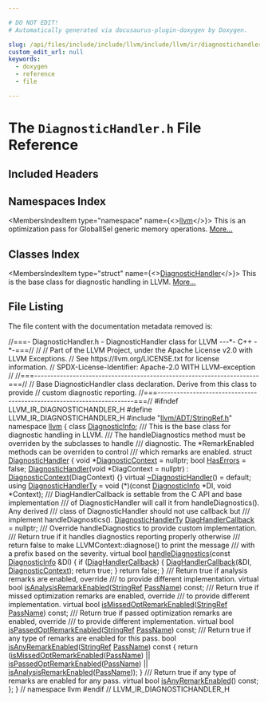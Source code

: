 ```yaml
---

# DO NOT EDIT!
# Automatically generated via docusaurus-plugin-doxygen by Doxygen.

slug: /api/files/include/include/llvm/include/llvm/ir/diagnostichandler-h
custom_edit_url: null
keywords:
  - doxygen
  - reference
  - file

---
```





# The `DiagnosticHandler.h` File Reference

<DoxygenPage pluginConfig={pluginConfig}>



## Included Headers

<IncludesList>
<IncludesListItem
  filePath="llvm/ADT/StringRef.h"
  permalink="/docs/api/files/include/include/llvm/include/llvm/adt/stringref-h"
  isLocal="true" />
</IncludesList>

## Namespaces Index

<MembersIndex>

<MembersIndexItem
  type="namespace"
  name={<><a href="/docs/api/namespaces/llvm">llvm</a></>}>
This is an optimization pass for GlobalISel generic memory operations. <a href="/docs/api/namespaces/llvm/#details">More...</a>
</MembersIndexItem>

</MembersIndex>

## Classes Index

<MembersIndex>

<MembersIndexItem
  type="struct"
  name={<><a href="/docs/api/structs/llvm/diagnostichandler">DiagnosticHandler</a></>}>
This is the base class for diagnostic handling in LLVM. <a href="/docs/api/structs/llvm/diagnostichandler/#details">More...</a>
</MembersIndexItem>

</MembersIndex>


## File Listing

The file content with the documentation metadata removed is:

<ProgramListing>

<Link id="l00001" /><CodeLine lineNumber="1"><Highlight kind="comment">//===- DiagnosticHandler.h - DiagnosticHandler class for LLVM ---&#42;- C++ -&#42;-===//</Highlight><Highlight kind="normal"></Highlight></CodeLine>
<Link id="l00002" /><CodeLine lineNumber="2"><Highlight kind="normal"></Highlight><Highlight kind="comment">//</Highlight><Highlight kind="normal"></Highlight></CodeLine>
<Link id="l00003" /><CodeLine lineNumber="3"><Highlight kind="normal"></Highlight><Highlight kind="comment">// Part of the LLVM Project, under the Apache License v2.0 with LLVM Exceptions.</Highlight><Highlight kind="normal"></Highlight></CodeLine>
<Link id="l00004" /><CodeLine lineNumber="4"><Highlight kind="normal"></Highlight><Highlight kind="comment">// See https://llvm.org/LICENSE.txt for license information.</Highlight><Highlight kind="normal"></Highlight></CodeLine>
<Link id="l00005" /><CodeLine lineNumber="5"><Highlight kind="normal"></Highlight><Highlight kind="comment">// SPDX-License-Identifier: Apache-2.0 WITH LLVM-exception</Highlight><Highlight kind="normal"></Highlight></CodeLine>
<Link id="l00006" /><CodeLine lineNumber="6"><Highlight kind="normal"></Highlight><Highlight kind="comment">//</Highlight><Highlight kind="normal"></Highlight></CodeLine>
<Link id="l00007" /><CodeLine lineNumber="7"><Highlight kind="normal"></Highlight><Highlight kind="comment">//===----------------------------------------------------------------------===//</Highlight><Highlight kind="normal"></Highlight></CodeLine>
<Link id="l00008" /><CodeLine lineNumber="8"><Highlight kind="normal"></Highlight><Highlight kind="comment">// Base DiagnosticHandler class declaration. Derive from this class to provide</Highlight><Highlight kind="normal"></Highlight></CodeLine>
<Link id="l00009" /><CodeLine lineNumber="9"><Highlight kind="normal"></Highlight><Highlight kind="comment">// custom diagnostic reporting.</Highlight><Highlight kind="normal"></Highlight></CodeLine>
<Link id="l00010" /><CodeLine lineNumber="10"><Highlight kind="normal"></Highlight><Highlight kind="comment">//===----------------------------------------------------------------------===//</Highlight><Highlight kind="normal"></Highlight></CodeLine>
<Link id="l00011" /><CodeLine lineNumber="11"><Highlight kind="normal"></Highlight></CodeLine>
<Link id="l00012" /><CodeLine lineNumber="12"><Highlight kind="normal"></Highlight><Highlight kind="preprocessor">#ifndef LLVM&#95;IR&#95;DIAGNOSTICHANDLER&#95;H</Highlight><Highlight kind="normal"></Highlight></CodeLine>
<Link id="l00013" /><CodeLine lineNumber="13"><Highlight kind="normal"></Highlight><Highlight kind="preprocessor">#define LLVM&#95;IR&#95;DIAGNOSTICHANDLER&#95;H</Highlight><Highlight kind="normal"></Highlight></CodeLine>
<Link id="l00014" /><CodeLine lineNumber="14"><Highlight kind="normal"></Highlight></CodeLine>
<Link id="l00015" /><CodeLine lineNumber="15"><Highlight kind="normal"></Highlight><Highlight kind="preprocessor">#include &quot;<a href="/docs/api/files/include/include/llvm/include/llvm/adt/stringref-h">llvm/ADT/StringRef.h</a>&quot;</Highlight><Highlight kind="normal"></Highlight></CodeLine>
<Link id="l00016" /><CodeLine lineNumber="16"><Highlight kind="normal"></Highlight></CodeLine>
<Link id="l00017" /><CodeLine lineNumber="17"><Highlight kind="normal"></Highlight><Highlight kind="keyword">namespace </Highlight><Highlight kind="normal"><a href="/docs/api/namespaces/llvm">llvm</a> &#123;</Highlight></CodeLine>
<Link id="l00018" /><CodeLine lineNumber="18"><Highlight kind="normal"></Highlight><Highlight kind="keyword">class </Highlight><Highlight kind="normal"><a href="/docs/api/classes/llvm/diagnosticinfo">DiagnosticInfo</a>;</Highlight></CodeLine>
<Link id="l00019" /><CodeLine lineNumber="19"><Highlight kind="normal"></Highlight><Highlight kind="comment"></Highlight></CodeLine>
<Link id="l00020" /><CodeLine lineNumber="20"><Highlight kind="comment">/// This is the base class for diagnostic handling in LLVM.</Highlight></CodeLine>
<Link id="l00021" /><CodeLine lineNumber="21"><Highlight kind="comment">/// The handleDiagnostics method must be overriden by the subclasses to handle</Highlight></CodeLine>
<Link id="l00022" /><CodeLine lineNumber="22"><Highlight kind="comment">/// diagnostic. The &#42;RemarkEnabled methods can be overriden to control</Highlight></CodeLine>
<Link id="l00023" /><CodeLine lineNumber="23"><Highlight kind="comment">/// which remarks are enabled.</Highlight><Highlight kind="normal"></Highlight></CodeLine>
<Link id="l00024" /><CodeLine lineNumber="24" lineLink="/docs/api/structs/llvm/diagnostichandler"><Highlight kind="normal"></Highlight><Highlight kind="keyword">struct </Highlight><Highlight kind="normal"><a href="/docs/api/structs/llvm/diagnostichandler/#ab6e022215e80ad4239efc983aaee8a5b">DiagnosticHandler</a> &#123;</Highlight></CodeLine>
<Link id="l00025" /><CodeLine lineNumber="25" lineLink="/docs/api/structs/llvm/diagnostichandler/#aa7684b73722b2498ef87c5dde6f0e629"><Highlight kind="normal">  </Highlight><Highlight kind="keywordtype">void</Highlight><Highlight kind="normal"> &#42;<a href="/docs/api/structs/llvm/diagnostichandler/#aa7684b73722b2498ef87c5dde6f0e629">DiagnosticContext</a> = </Highlight><Highlight kind="keyword">nullptr</Highlight><Highlight kind="normal">;</Highlight></CodeLine>
<Link id="l00026" /><CodeLine lineNumber="26" lineLink="/docs/api/structs/llvm/diagnostichandler/#acf730d8650d2442a713d16c63e8110a5"><Highlight kind="normal">  </Highlight><Highlight kind="keywordtype">bool</Highlight><Highlight kind="normal"> <a href="/docs/api/structs/llvm/diagnostichandler/#acf730d8650d2442a713d16c63e8110a5">HasErrors</a> = </Highlight><Highlight kind="keyword">false</Highlight><Highlight kind="normal">;</Highlight></CodeLine>
<Link id="l00027" /><CodeLine lineNumber="27" lineLink="/docs/api/structs/llvm/diagnostichandler/#ab6e022215e80ad4239efc983aaee8a5b"><Highlight kind="normal">  <a href="/docs/api/structs/llvm/diagnostichandler/#ab6e022215e80ad4239efc983aaee8a5b">DiagnosticHandler</a>(</Highlight><Highlight kind="keywordtype">void</Highlight><Highlight kind="normal"> &#42;DiagContext = </Highlight><Highlight kind="keyword">nullptr</Highlight><Highlight kind="normal">)</Highlight></CodeLine>
<Link id="l00028" /><CodeLine lineNumber="28"><Highlight kind="normal">      : <a href="/docs/api/structs/llvm/diagnostichandler/#aa7684b73722b2498ef87c5dde6f0e629">DiagnosticContext</a>(DiagContext) &#123;&#125;</Highlight></CodeLine>
<Link id="l00029" /><CodeLine lineNumber="29" lineLink="/docs/api/structs/llvm/diagnostichandler/#a35e81378d53445fb3e402412c7cefe5f"><Highlight kind="normal">  </Highlight><Highlight kind="keyword">virtual</Highlight><Highlight kind="normal"> <a href="/docs/api/structs/llvm/diagnostichandler/#a35e81378d53445fb3e402412c7cefe5f">~DiagnosticHandler</a>() = </Highlight><Highlight kind="keywordflow">default</Highlight><Highlight kind="normal">;</Highlight></CodeLine>
<Link id="l00030" /><CodeLine lineNumber="30"><Highlight kind="normal"></Highlight></CodeLine>
<Link id="l00031" /><CodeLine lineNumber="31" lineLink="/docs/api/structs/llvm/diagnostichandler/#a57d9f9fb9d6c947611fd905b718e4bbb"><Highlight kind="normal">  </Highlight><Highlight kind="keyword">using </Highlight><Highlight kind="normal"><a href="/docs/api/structs/llvm/diagnostichandler/#a57d9f9fb9d6c947611fd905b718e4bbb">DiagnosticHandlerTy</a> = void (&#42;)(</Highlight><Highlight kind="keyword">const</Highlight><Highlight kind="normal"> <a href="/docs/api/classes/llvm/diagnosticinfo">DiagnosticInfo</a> &#42;DI, </Highlight><Highlight kind="keywordtype">void</Highlight><Highlight kind="normal"> &#42;Context);</Highlight></CodeLine>
<Link id="l00032" /><CodeLine lineNumber="32"><Highlight kind="normal"></Highlight><Highlight kind="comment"></Highlight></CodeLine>
<Link id="l00033" /><CodeLine lineNumber="33"><Highlight kind="comment">  /// DiagHandlerCallback is settable from the C API and base implementation</Highlight></CodeLine>
<Link id="l00034" /><CodeLine lineNumber="34"><Highlight kind="comment">  /// of DiagnosticHandler will call it from handleDiagnostics(). Any derived</Highlight></CodeLine>
<Link id="l00035" /><CodeLine lineNumber="35"><Highlight kind="comment">  /// class of DiagnosticHandler should not use callback but</Highlight></CodeLine>
<Link id="l00036" /><CodeLine lineNumber="36"><Highlight kind="comment">  /// implement handleDiagnostics().</Highlight><Highlight kind="normal"></Highlight></CodeLine>
<Link id="l00037" /><CodeLine lineNumber="37" lineLink="/docs/api/structs/llvm/diagnostichandler/#ae7bf9538a2db14248d9770b4b8165439"><Highlight kind="normal">  <a href="/docs/api/structs/llvm/diagnostichandler/#a57d9f9fb9d6c947611fd905b718e4bbb">DiagnosticHandlerTy</a> <a href="/docs/api/structs/llvm/diagnostichandler/#ae7bf9538a2db14248d9770b4b8165439">DiagHandlerCallback</a> = </Highlight><Highlight kind="keyword">nullptr</Highlight><Highlight kind="normal">;</Highlight></CodeLine>
<Link id="l00038" /><CodeLine lineNumber="38"><Highlight kind="normal"></Highlight><Highlight kind="comment"></Highlight></CodeLine>
<Link id="l00039" /><CodeLine lineNumber="39"><Highlight kind="comment">  /// Override handleDiagnostics to provide custom implementation.</Highlight></CodeLine>
<Link id="l00040" /><CodeLine lineNumber="40"><Highlight kind="comment">  /// Return true if it handles diagnostics reporting properly otherwise</Highlight></CodeLine>
<Link id="l00041" /><CodeLine lineNumber="41"><Highlight kind="comment">  /// return false to make LLVMContext::diagnose() to print the message</Highlight></CodeLine>
<Link id="l00042" /><CodeLine lineNumber="42"><Highlight kind="comment">  /// with a prefix based on the severity.</Highlight><Highlight kind="normal"></Highlight></CodeLine>
<Link id="l00043" /><CodeLine lineNumber="43" lineLink="/docs/api/structs/llvm/diagnostichandler/#a2c46bc0e22cefe4cf855cd9606d0da23"><Highlight kind="normal">  </Highlight><Highlight kind="keyword">virtual</Highlight><Highlight kind="normal"> </Highlight><Highlight kind="keywordtype">bool</Highlight><Highlight kind="normal"> <a href="/docs/api/structs/llvm/diagnostichandler/#a2c46bc0e22cefe4cf855cd9606d0da23">handleDiagnostics</a>(</Highlight><Highlight kind="keyword">const</Highlight><Highlight kind="normal"> <a href="/docs/api/classes/llvm/diagnosticinfo">DiagnosticInfo</a> &amp;DI) &#123;</Highlight></CodeLine>
<Link id="l00044" /><CodeLine lineNumber="44"><Highlight kind="normal">    </Highlight><Highlight kind="keywordflow">if</Highlight><Highlight kind="normal"> (<a href="/docs/api/structs/llvm/diagnostichandler/#ae7bf9538a2db14248d9770b4b8165439">DiagHandlerCallback</a>) &#123;</Highlight></CodeLine>
<Link id="l00045" /><CodeLine lineNumber="45"><Highlight kind="normal">      <a href="/docs/api/structs/llvm/diagnostichandler/#ae7bf9538a2db14248d9770b4b8165439">DiagHandlerCallback</a>(&amp;DI, <a href="/docs/api/structs/llvm/diagnostichandler/#aa7684b73722b2498ef87c5dde6f0e629">DiagnosticContext</a>);</Highlight></CodeLine>
<Link id="l00046" /><CodeLine lineNumber="46"><Highlight kind="normal">      </Highlight><Highlight kind="keywordflow">return</Highlight><Highlight kind="normal"> </Highlight><Highlight kind="keyword">true</Highlight><Highlight kind="normal">;</Highlight></CodeLine>
<Link id="l00047" /><CodeLine lineNumber="47"><Highlight kind="normal">    &#125;</Highlight></CodeLine>
<Link id="l00048" /><CodeLine lineNumber="48"><Highlight kind="normal">    </Highlight><Highlight kind="keywordflow">return</Highlight><Highlight kind="normal"> </Highlight><Highlight kind="keyword">false</Highlight><Highlight kind="normal">;</Highlight></CodeLine>
<Link id="l00049" /><CodeLine lineNumber="49"><Highlight kind="normal">  &#125;</Highlight></CodeLine>
<Link id="l00050" /><CodeLine lineNumber="50"><Highlight kind="normal"></Highlight><Highlight kind="comment"></Highlight></CodeLine>
<Link id="l00051" /><CodeLine lineNumber="51"><Highlight kind="comment">  /// Return true if analysis remarks are enabled, override</Highlight></CodeLine>
<Link id="l00052" /><CodeLine lineNumber="52"><Highlight kind="comment">  /// to provide different implementation.</Highlight><Highlight kind="normal"></Highlight></CodeLine>
<Link id="l00053" /><CodeLine lineNumber="53"><Highlight kind="normal">  </Highlight><Highlight kind="keyword">virtual</Highlight><Highlight kind="normal"> </Highlight><Highlight kind="keywordtype">bool</Highlight><Highlight kind="normal"> <a href="/docs/api/structs/llvm/diagnostichandler/#a9491283253671daad4d7d6cebbba3df2">isAnalysisRemarkEnabled</a>(<a href="/docs/api/classes/llvm/stringref">StringRef</a> <a href="/docs/api/files/lib/lib/target/lib/target/x86/x86loweramxintrinsics-cpp/#adb9257105a403ef9d0773b87693f7779">PassName</a>) </Highlight><Highlight kind="keyword">const</Highlight><Highlight kind="normal">;</Highlight></CodeLine>
<Link id="l00054" /><CodeLine lineNumber="54"><Highlight kind="normal"></Highlight><Highlight kind="comment"></Highlight></CodeLine>
<Link id="l00055" /><CodeLine lineNumber="55"><Highlight kind="comment">  /// Return true if missed optimization remarks are enabled, override</Highlight></CodeLine>
<Link id="l00056" /><CodeLine lineNumber="56"><Highlight kind="comment">  /// to provide different implementation.</Highlight><Highlight kind="normal"></Highlight></CodeLine>
<Link id="l00057" /><CodeLine lineNumber="57"><Highlight kind="normal">  </Highlight><Highlight kind="keyword">virtual</Highlight><Highlight kind="normal"> </Highlight><Highlight kind="keywordtype">bool</Highlight><Highlight kind="normal"> <a href="/docs/api/structs/llvm/diagnostichandler/#aa7f8497579cb50322178c9b6e1daacaa">isMissedOptRemarkEnabled</a>(<a href="/docs/api/classes/llvm/stringref">StringRef</a> <a href="/docs/api/files/lib/lib/target/lib/target/x86/x86loweramxintrinsics-cpp/#adb9257105a403ef9d0773b87693f7779">PassName</a>) </Highlight><Highlight kind="keyword">const</Highlight><Highlight kind="normal">;</Highlight></CodeLine>
<Link id="l00058" /><CodeLine lineNumber="58"><Highlight kind="normal"></Highlight><Highlight kind="comment"></Highlight></CodeLine>
<Link id="l00059" /><CodeLine lineNumber="59"><Highlight kind="comment">  /// Return true if passed optimization remarks are enabled, override</Highlight></CodeLine>
<Link id="l00060" /><CodeLine lineNumber="60"><Highlight kind="comment">  /// to provide different implementation.</Highlight><Highlight kind="normal"></Highlight></CodeLine>
<Link id="l00061" /><CodeLine lineNumber="61"><Highlight kind="normal">  </Highlight><Highlight kind="keyword">virtual</Highlight><Highlight kind="normal"> </Highlight><Highlight kind="keywordtype">bool</Highlight><Highlight kind="normal"> <a href="/docs/api/structs/llvm/diagnostichandler/#a03d19acbb7c39a4b3c8f818e5b467cf2">isPassedOptRemarkEnabled</a>(<a href="/docs/api/classes/llvm/stringref">StringRef</a> <a href="/docs/api/files/lib/lib/target/lib/target/x86/x86loweramxintrinsics-cpp/#adb9257105a403ef9d0773b87693f7779">PassName</a>) </Highlight><Highlight kind="keyword">const</Highlight><Highlight kind="normal">;</Highlight></CodeLine>
<Link id="l00062" /><CodeLine lineNumber="62"><Highlight kind="normal"></Highlight><Highlight kind="comment"></Highlight></CodeLine>
<Link id="l00063" /><CodeLine lineNumber="63"><Highlight kind="comment">  /// Return true if any type of remarks are enabled for this pass.</Highlight><Highlight kind="normal"></Highlight></CodeLine>
<Link id="l00064" /><CodeLine lineNumber="64" lineLink="/docs/api/structs/llvm/diagnostichandler/#ab057d53fef7c0851c7313dc26b2aa4eb"><Highlight kind="normal">  </Highlight><Highlight kind="keywordtype">bool</Highlight><Highlight kind="normal"> <a href="/docs/api/structs/llvm/diagnostichandler/#ab057d53fef7c0851c7313dc26b2aa4eb">isAnyRemarkEnabled</a>(<a href="/docs/api/classes/llvm/stringref">StringRef</a> <a href="/docs/api/files/lib/lib/target/lib/target/x86/x86loweramxintrinsics-cpp/#adb9257105a403ef9d0773b87693f7779">PassName</a>)</Highlight><Highlight kind="keyword"> const </Highlight><Highlight kind="normal">&#123;</Highlight></CodeLine>
<Link id="l00065" /><CodeLine lineNumber="65"><Highlight kind="normal">    </Highlight><Highlight kind="keywordflow">return</Highlight><Highlight kind="normal"> (<a href="/docs/api/structs/llvm/diagnostichandler/#aa7f8497579cb50322178c9b6e1daacaa">isMissedOptRemarkEnabled</a>(<a href="/docs/api/files/lib/lib/target/lib/target/x86/x86loweramxintrinsics-cpp/#adb9257105a403ef9d0773b87693f7779">PassName</a>) ||</Highlight></CodeLine>
<Link id="l00066" /><CodeLine lineNumber="66"><Highlight kind="normal">            <a href="/docs/api/structs/llvm/diagnostichandler/#a03d19acbb7c39a4b3c8f818e5b467cf2">isPassedOptRemarkEnabled</a>(<a href="/docs/api/files/lib/lib/target/lib/target/x86/x86loweramxintrinsics-cpp/#adb9257105a403ef9d0773b87693f7779">PassName</a>) ||</Highlight></CodeLine>
<Link id="l00067" /><CodeLine lineNumber="67"><Highlight kind="normal">            <a href="/docs/api/structs/llvm/diagnostichandler/#a9491283253671daad4d7d6cebbba3df2">isAnalysisRemarkEnabled</a>(<a href="/docs/api/files/lib/lib/target/lib/target/x86/x86loweramxintrinsics-cpp/#adb9257105a403ef9d0773b87693f7779">PassName</a>));</Highlight></CodeLine>
<Link id="l00068" /><CodeLine lineNumber="68"><Highlight kind="normal">  &#125;</Highlight></CodeLine>
<Link id="l00069" /><CodeLine lineNumber="69"><Highlight kind="normal"></Highlight><Highlight kind="comment"></Highlight></CodeLine>
<Link id="l00070" /><CodeLine lineNumber="70"><Highlight kind="comment">  /// Return true if any type of remarks are enabled for any pass.</Highlight><Highlight kind="normal"></Highlight></CodeLine>
<Link id="l00071" /><CodeLine lineNumber="71"><Highlight kind="normal">  </Highlight><Highlight kind="keyword">virtual</Highlight><Highlight kind="normal"> </Highlight><Highlight kind="keywordtype">bool</Highlight><Highlight kind="normal"> <a href="/docs/api/structs/llvm/diagnostichandler/#af662db5655d89ac3be06ce86545444bf">isAnyRemarkEnabled</a>() </Highlight><Highlight kind="keyword">const</Highlight><Highlight kind="normal">;</Highlight></CodeLine>
<Link id="l00072" /><CodeLine lineNumber="72"><Highlight kind="normal">&#125;;</Highlight></CodeLine>
<Link id="l00073" /><CodeLine lineNumber="73"><Highlight kind="normal">&#125; </Highlight><Highlight kind="comment">// namespace llvm</Highlight><Highlight kind="normal"></Highlight></CodeLine>
<Link id="l00074" /><CodeLine lineNumber="74"><Highlight kind="normal"></Highlight></CodeLine>
<Link id="l00075" /><CodeLine lineNumber="75"><Highlight kind="normal"></Highlight><Highlight kind="preprocessor">#endif </Highlight><Highlight kind="comment">// LLVM&#95;IR&#95;DIAGNOSTICHANDLER&#95;H</Highlight><Highlight kind="normal"></Highlight></CodeLine>

</ProgramListing>

</DoxygenPage>
